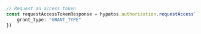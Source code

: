 ```typescript index.ts
// Request an access token
const requestAccessTokenResponse = hypatos.authorization.requestAccessToken({
    grant_type: "GRANT_TYPE"
})
```